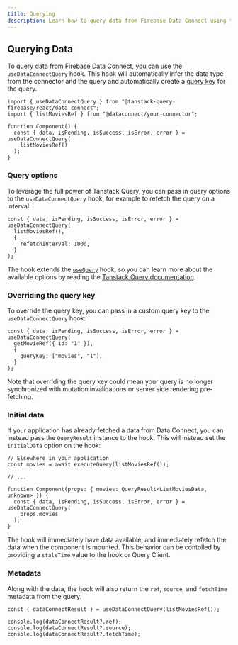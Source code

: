 ```yaml
---
title: Querying
description: Learn how to query data from Firebase Data Connect using the Tanstack Query Firebase hooks.
---
```


## Querying Data

To query data from Firebase Data Connect, you can use the `useDataConnectQuery` hook. This hook will automatically infer the data type from the connector and the query and automatically create a [query key](https://tanstack.com/query/latest/docs/framework/react/guides/query-keys) for the query.

```tsx
import { useDataConnectQuery } from "@tanstack-query-firebase/react/data-connect";
import { listMoviesRef } from "@dataconnect/your-connector";

function Component() {
  const { data, isPending, isSuccess, isError, error } = useDataConnectQuery(
    listMoviesRef()
  );
}
```

### Query options

To leverage the full power of Tanstack Query, you can pass in query options to the `useDataConnectQuery` hook, for example to refetch the query on a interval:

```tsx
const { data, isPending, isSuccess, isError, error } = useDataConnectQuery(
  listMoviesRef(),
  {
    refetchInterval: 1000,
  }
);
```

The hook extends the [`useQuery`](https://tanstack.com/query/latest/docs/framework/react/reference/useQuery) hook, so you can learn more about the available options by reading the [Tanstack Query documentation](https://tanstack.com/query/latest/docs/framework/react/reference/useQuery).

### Overriding the query key

To override the query key, you can pass in a custom query key to the `useDataConnectQuery` hook:

```tsx
const { data, isPending, isSuccess, isError, error } = useDataConnectQuery(
  getMovieRef({ id: "1" }),
  {
    queryKey: ["movies", "1"],
  }
);
```

Note that overriding the query key could mean your query is no longer synchronized with mutation invalidations or server side rendering pre-fetching.

### Initial data

If your application has already fetched a data from Data Connect, you can instead pass the `QueryResult` instance to the hook. This will instead set the `initialData` option on the hook:

```tsx
// Elsewhere in your application
const movies = await executeQuery(listMoviesRef());

// ...

function Component(props: { movies: QueryResult<ListMoviesData, unknown> }) {
  const { data, isPending, isSuccess, isError, error } = useDataConnectQuery(
    props.movies
  );
}
```

The hook will immediately have data available, and immediately refetch the data when the component is mounted. This behavior can be contolled by providing a `staleTime` value to the hook or Query Client.

### Metadata

Along with the data, the hook will also return the `ref`, `source`, and `fetchTime` metadata from the query.

```tsx
const { dataConnectResult } = useDataConnectQuery(listMoviesRef());

console.log(dataConnectResult?.ref);
console.log(dataConnectResult?.source);
console.log(dataConnectResult?.fetchTime);
```
